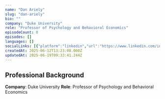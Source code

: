 ```yaml
---
name: "Dan Ariely"
slug: "dan-ariely"
bio: ""
company: "Duke University"
role: "Professor of Psychology and Behavioral Economics"
episodeCount: 0
episodes: []
languages: []
socialLinks: [{"platform":"linkedin","url":"https://www.linkedin.com/in/danariely/"}]
createdAt: 2025-06-12T13:23:08.000Z
updatedAt: 2025-06-19T09:33:41.244Z
---
```


## Professional Background

**Company**: Duke University
**Role**: Professor of Psychology and Behavioral Economics
